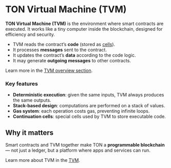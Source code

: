 # TON Virtual Machine (TVM)

**TON Virtual Machine (TVM)** is the environment where smart contracts are executed.
It works like a tiny computer inside the blockchain, designed for efficiency and security.

- TVM reads the contract’s **code** (stored as [cells](/v3/concepts/dive-into-ton/ton-blockchain/cells)).
- It processes **messages** sent to the contract.
- It updates the contract’s **data** according to the code logic.
- It may generate **outgoing messages** to other contracts.

Learn more in the [TVM overview section](/v3/documentation/tvm/tvm-overview).

### Key features

- **Deterministic execution**: given the same inputs, TVM always produces the same outputs.
- **Stack-based design**: computations are performed on a stack of values.
- **Gas system**: each operation costs gas, preventing infinite loops.
- **Continuation cells**: special cells used by TVM to store executable code.


## Why it matters

Smart contracts and TVM together make TON a **programmable blockchain** — not just a ledger, but a platform where apps and services can run.

Learn more about TVM in the [TVM](/v3/documentation/smart-contracts/overview).
